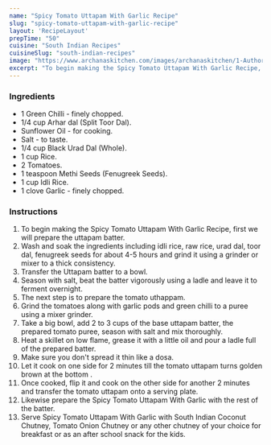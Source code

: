 ---
name: "Spicy Tomato Uttapam With Garlic Recipe"
slug: "spicy-tomato-uttapam-with-garlic-recipe"
layout: 'RecipeLayout'
prepTime: "50"
cuisine: "South Indian Recipes"
cuisineSlug: "south-indian-recipes"
image: "https://www.archanaskitchen.com/images/archanaskitchen/1-Author/Nithya_Anantham/Tomato_Uthappam_Recipe.jpg"
excerpt: "To begin making the Spicy Tomato Uttapam With Garlic Recipe, first we will prepare the uttapam batter"
---

### Ingredients

- 1 Green Chilli - finely chopped.
- 1/4 cup Arhar dal (Split Toor Dal).
- Sunflower Oil - for cooking.
- Salt - to taste.
- 1/4 cup Black Urad Dal (Whole).
- 1 cup Rice.
- 2 Tomatoes.
- 1 teaspoon Methi Seeds (Fenugreek Seeds).
- 1 cup Idli Rice.
- 1 clove Garlic - finely chopped.

### Instructions

1. To begin making the Spicy Tomato Uttapam With Garlic Recipe, first we will prepare the uttapam batter.
1. Wash and soak the ingredients including idli rice, raw rice, urad dal, toor dal, fenugreek seeds for about 4-5 hours and grind it using a grinder or mixer to a thick consistency.
1. Transfer the Uttapam batter to a bowl.
1. Season with salt, beat the batter vigorously using a ladle and leave it to ferment overnight.
1. The next step is to prepare the tomato uthappam.
1. Grind the tomatoes along with garlic pods and green chilli to a puree using a mixer grinder.
1. Take a big bowl, add 2 to 3 cups of the base uttapam batter, the prepared tomato puree, season with salt and mix thoroughly.
1. Heat a skillet on low flame, grease it with a little oil and pour a ladle full of the prepared batter.
1. Make sure you don't spread it thin like a dosa.
1. Let it cook on one side for 2 minutes till the tomato uttapam turns golden brown at the bottom .
1. Once cooked, flip it and cook on the other side for another 2 minutes and transfer the tomato uttapam onto a serving plate.
1. Likewise prepare the Spicy Tomato Uttapam With Garlic with the rest of the batter.
1. Serve Spicy Tomato Uttapam With Garlic with South Indian Coconut Chutney, Tomato Onion Chutney or any other chutney of your choice for breakfast or as an after school snack for the kids.

